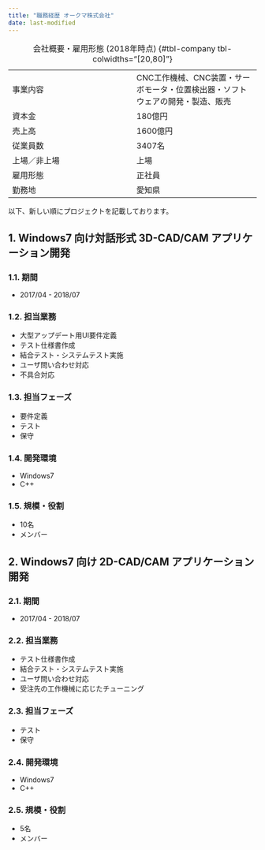 ```yaml
---
title: "職務経歴 オークマ株式会社"
date: last-modified
---
```


:会社概要・雇用形態 (2018年時点) {#tbl-company tbl-colwidths="[20,80]"}

|              |                                                                                |
| :---         | :---                                                                           |
| 事業内容     | CNC工作機械、CNC装置・サーボモータ・位置検出器・ソフトウェアの開発・製造、販売 |
| 資本金       | 180億円                                                                        |
| 売上高       | 1600億円                                                                       |
| 従業員数     | 3407名                                                                         |
| 上場／非上場 | 上場                                                                           |
| 雇用形態     | 正社員                                                                         |
| 勤務地       | 愛知県                                                                         |

<!--
**入社動機**

- IT業界に入りたかったものの当時の求人で主流であった業務システムへの関心がなかったため、具体的にモノを動かすプロダクトに携わってみたいという思いがありました。
- 工作機械業界の中でも技術的に最先端を行く会社であったため、知的好奇心を満たしつつ仕事に取り組めると考えました。

**退職動機**

- 入社を機に札幌から愛知県に転居しており、住みやすさを確保するために札幌に戻る決断をしましたが、札幌拠点がないため勤続できなくなってしまいました。
- 業務内容は協力会社との業務調整ばかりで Windows アプリエンジニアとしての実装力が全く身に付かない環境であったためエンジニアとしてのキャリアが不安になりました。
-->

以下、新しい順にプロジェクトを記載しております。

## 1. Windows7 向け対話形式 3D-CAD/CAM アプリケーション開発

### 1.1. 期間

- 2017/04 - 2018/07

### 1.2. 担当業務

- 大型アップデート用UI要件定義
- テスト仕様書作成
- 結合テスト・システムテスト実施
- ユーザ問い合わせ対応
- 不具合対応

### 1.3. 担当フェーズ

- 要件定義
- テスト
- 保守

### 1.4. 開発環境

- Windows7
- C++

### 1.5. 規模・役割

- 10名
- メンバー

## 2. Windows7 向け 2D-CAD/CAM アプリケーション開発

### 2.1. 期間

- 2017/04 - 2018/07

### 2.2. 担当業務

- テスト仕様書作成
- 結合テスト・システムテスト実施
- ユーザ問い合わせ対応
- 受注先の工作機械に応じたチューニング

### 2.3. 担当フェーズ

- テスト
- 保守

### 2.4. 開発環境

- Windows7
- C++

### 2.5. 規模・役割

- 5名
- メンバー
